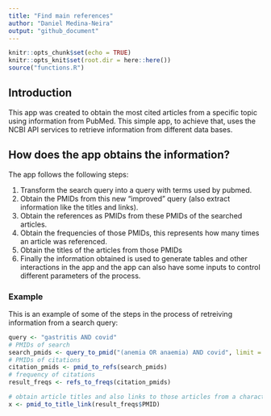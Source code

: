 ```yaml
---
title: "Find main references"
author: "Daniel Medina-Neira"
output: "github_document"
---
```


```r
knitr::opts_chunk$set(echo = TRUE)
knitr::opts_knit$set(root.dir = here::here())
source("functions.R")
```

## Introduction

This app was created to obtain the most cited articles from a specific topic using information from PubMed. This simple app, to achieve that, uses the NCBI API services to retrieve information from different data bases.

## How does the app obtains the information?

The app follows the following steps:

1. Transform the search query into a query with terms used by pubmed.
2. Obtain the PMIDs from this new "improved" query (also extract information like the titles and links).
3. Obtain the references as PMIDs from these PMIDs of the searched articles.
4. Obtain the frequencies of those PMIDs, this represents how many times an article was referenced.
5. Obtain the titles of the articles from those PMIDs
6. Finally the information obtained is used to generate tables and other interactions in the app and the app can also have some inputs to control different parameters of the process.

### Example

This is an example of some of the steps in the process of retreiving information from a search query:

```r
query <- "gastritis AND covid"
# PMIDs of search
search_pmids <- query_to_pmid("(anemia OR anaemia) AND covid", limit = 30)
# PMIDs of citations
citation_pmids <- pmid_to_refs(search_pmids)
# frequency of citations
result_freqs <- refs_to_freqs(citation_pmids)

# obtain article titles and also links to those articles from a character vector with PMIDs
x <- pmid_to_title_link(result_freqs$PMID)
```

